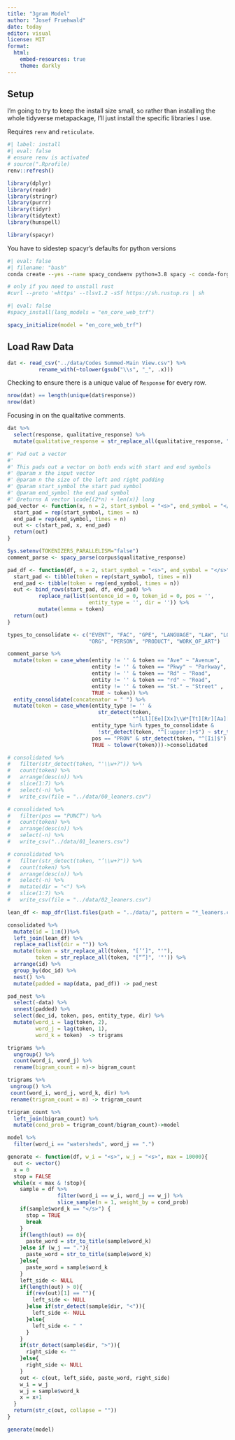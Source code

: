 ```yaml
---
title: "3gram Model"
author: "Josef Fruehwald"
date: today
editor: visual
license: MIT
format:
  html:
    embed-resources: true
    theme: darkly
---
```


## Setup

I'm going to try to keep the install size small, so rather than installing the whole tidyverse metapackage, I'll just install the specific libraries I use.

Requires `renv` and `reticulate`.

```r
#| label: install
#| eval: false
# ensure renv is activated
# source(".Rprofile)
renv::refresh()
```

```r
library(dplyr)
library(readr)
library(stringr)
library(purrr)
library(tidyr)
library(tidytext)
library(hunspell)
```

```r
library(spacyr)
```

You have to sidestep spacyr's defaults for python versions

```bash
#| eval: false
#| filename: "bash"
conda create --yes --name spacy_condaenv python=3.8 spacy -c conda-forge

# only if you need to unstall rust
#curl --proto '=https' --tlsv1.2 -sSf https://sh.rustup.rs | sh
```

```r
#| eval: false
#spacy_install(lang_models = "en_core_web_trf")
```

```r
spacy_initialize(model = "en_core_web_trf")
```

## Load Raw Data

```r
dat <- read_csv("../data/Codes Summed-Main View.csv") %>%
          rename_with(~tolower(gsub("\\s", "_", .x)))
```

Checking to ensure there is a unique value of `Response` for every row.

```r
nrow(dat) == length(unique(dat$response))
nrow(dat)
```

Focusing in on the qualitative comments.

```r
dat %>%
  select(response, qualitative_response) %>%
  mutate(qualitative_response = str_replace_all(qualitative_response, "\\s+", " "))-> corpus
```

```r
#' Pad out a vector
#' 
#' This pads out a vector on both ends with start and end symbols
#' @param x the input vector
#' @param n the size of the left and right padding
#' @param start_symbol the start pad symbol
#' @param end_symbol the end pad symbol
#' @returns A vector \code{(2*n) + len(x)} long
pad_vector <- function(x, n = 2, start_symbol = "<s>", end_symbol = "</s>"){
  start_pad = rep(start_symbol, times = n)
  end_pad = rep(end_symbol, times = n)
  out <- c(start_pad, x, end_pad)
  return(out)
}

```

```r
Sys.setenv(TOKENIZERS_PARALLELISM="false")
comment_parse <- spacy_parse(corpus$qualitative_response)
```

```r
pad_df <- function(df, n = 2, start_symbol = "<s>", end_symbol = "</s>"){
  start_pad <- tibble(token = rep(start_symbol, times = n))
  end_pad <- tibble(token = rep(end_symbol, times = n))
  out <- bind_rows(start_pad, df, end_pad) %>%
          replace_na(list(sentence_id = 0, token_id = 0, pos = '', 
                          entity_type = '', dir = '')) %>%
          mutate(lemma = token)
  return(out)
}
```

```r
types_to_consolidate <- c("EVENT", "FAC", "GPE", "LANGUAGE", "LAW", "LOC", "NORP",
                          "ORG", "PERSON", "PRODUCT", "WORK_OF_ART")
```

```r
comment_parse %>%
  mutate(token = case_when(entity != '' & token == "Ave" ~ "Avenue",
                           entity != '' & token == "Pkwy" ~ "Parkway",
                           entity != '' & token == "Rd" ~ "Road",
                           entity != '' & token == "rd" ~ "Road",
                           entity != '' & token == "St." ~ "Street" ,
                           TRUE ~ token)) %>%
  entity_consolidate(concatenator = " ") %>%
  mutate(token = case_when(entity_type != '' & 
                             str_detect(token, 
                                        "^[Ll][Ee][Xx]\\W*[Tt][Rr][Aa][Nn]$") ~ "Lextran",
                           entity_type %in% types_to_consolidate &
                             !str_detect(token, "^[:upper:]+$") ~ str_to_title(token),
                           pos == "PRON" & str_detect(token, "^[Ii]$") ~ "I",
                           TRUE ~ tolower(token)))->consolidated
```

```r
# consolidated %>%
#   filter(str_detect(token, "'\\w+?")) %>%
#   count(token) %>%
#   arrange(desc(n)) %>%
#   slice(1:7) %>%
#   select(-n) %>%
#   write_csv(file = "../data/00_leaners.csv")
```

```r
# consolidated %>%
#   filter(pos == "PUNCT") %>%
#   count(token) %>%
#   arrange(desc(n)) %>%
#   select(-n) %>%
#   write_csv("../data/01_leaners.csv")
```

```r
# consolidated %>%
#   filter(str_detect(token, "’\\w+?")) %>%
#   count(token) %>%
#   arrange(desc(n)) %>%
#   select(-n) %>%
#   mutate(dir = "<") %>%
#   slice(1:7) %>%
#   write_csv(file = "../data/02_leaners.csv")
```

```r
lean_df <- map_dfr(list.files(path = "../data/", pattern = "*_leaners.csv", full.names = T), read_csv)
```

```r
consolidated %>%
  mutate(id = 1:n())%>%
  left_join(lean_df) %>%
  replace_na(list(dir = "")) %>%
  mutate(token = str_replace_all(token, "[’‘]", "'"),
         token = str_replace_all(token, "[“”]", '"')) %>%
  arrange(id) %>%
  group_by(doc_id) %>%
  nest() %>%
  mutate(padded = map(data, pad_df)) -> pad_nest
```

```r
pad_nest %>%
  select(-data) %>%
  unnest(padded) %>%
  select(doc_id, token, pos, entity_type, dir) %>%
  mutate(word_i = lag(token, 2),
         word_j = lag(token, 1),
         word_k = token)  -> trigrams
```

```r
trigrams %>%
  ungroup() %>%
  count(word_i, word_j) %>%
  rename(bigram_count = n)-> bigram_count
```

```r
trigrams %>%
 ungroup() %>%
 count(word_i, word_j, word_k, dir) %>%
 rename(trigram_count = n) -> trigram_count
```

```r
trigram_count %>%
  left_join(bigram_count) %>%
  mutate(cond_prob = trigram_count/bigram_count)->model
```

```r
model %>%
  filter(word_i == "watersheds", word_j == ".")
```

```r
generate <- function(df, w_i = "<s>", w_j = "<s>", max = 10000){
  out <- vector()
  x = 0
  stop = FALSE
  while(x < max & !stop){
    sample = df %>% 
                filter(word_i == w_i, word_j == w_j) %>% 
                slice_sample(n = 1, weight_by = cond_prob)
    if(sample$word_k == "</s>") {
      stop = TRUE
      break
    }
    if(length(out) == 0){
      paste_word = str_to_title(sample$word_k)
    }else if (w_j == "."){
      paste_word = str_to_title(sample$word_k)
    }else{
      paste_word = sample$word_k
    }
    left_side <- NULL
    if(length(out) > 0){
      if(rev(out)[1] == ""){
        left_side <- NULL
      }else if(str_detect(sample$dir, "<")){
        left_side <- NULL
      }else{
        left_side <- " "
      }
    }
    if(str_detect(sample$dir, ">")){
      right_side <- ""
    }else{
      right_side <- NULL
    }
    out <- c(out, left_side, paste_word, right_side)
    w_i = w_j
    w_j = sample$word_k
    x = x+1
  }
  return(str_c(out, collapse = ""))
}
```

```r
generate(model)
```
